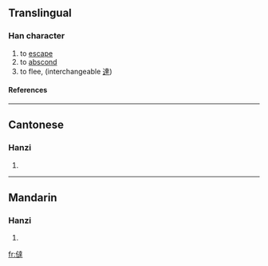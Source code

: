 ==Translingual==
===Han character===
{{Han char|rn=9|rad=人|as=13|sn=15|four=|canj=人卜土手 (OYGQ)}}
# to [[escape]]
# to [[abscond]]
# to flee, (interchangeable [[達]])
====References====
{{Han ref|kx=0119.010|hdz=10217.020|uh=3493|ud=13459}}

----
==Cantonese==
===Hanzi===
{{yue-hanzi|jyut=|y=tat3}}
# {{defn|Cantonese}}

----
==Mandarin==
===Hanzi===
{{cmn-hanzi|pin=[[tà]] (ta4)|wg=t'a<sup>4</sup>}}
# {{defn|Mandarin}}

[[fr:㒓]]